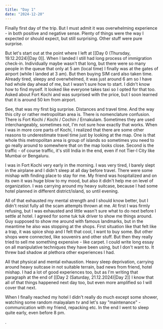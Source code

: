 ```yaml
---
title: "Day 1"
date: "2024-12-20"
---
```

Finally first day of the trip. But I must admit it was overwhelming experience - in both positive and negative sense. Plenty of things were the way I expected or should expect, but still surprising. Other stuff were pure surprise.

But let's start out at the point where I left at [[Day 0 (Thursday, 19.12.2024)|Day 0]]. When I landed I still had long process of immigration check-in. Individually maybe wasn't that long, but there were so many people in the queue that only at 5 am (local time) I finally was at the gates of airport (while I landed at 3 am). But then buying SIM card also taken time. Already tired, sleepy and overwhelmed, it was just around 6 am so I have had whole day ahead of me, but I wasn't sure how to start. I didn't know how to find myself. It looked like everyone takes taxi so I opted for that too. Asked about Fort Kochi and was surprised with the price, but I soon learned that it is around 50 km from airport. 

See, that was my first big surprise. Distances and travel time. And the way this city or rather metropolitan area is. There is nomenclature confusion. There is Fort Kochi / Kochi / Cochin / Ernakulam. Sometimes they are used interchangeably, sometimes not, I'm not sure how exactly that works. When I was in more core parts of Kochi, I realized that there are some other reasons to underestimate travel time just by looking at the map. One is that whole this metropolitan area is group of islands so sometimes you need to go really around to somewhere that on the map looks close. Second is the traffic - of course traffic, it's still India in the end, even if not Tier-I City like Mumbai or Bengaluru.

I was in Fort Kochi very early in the morning. I was very tired, I barely slept in the airplane and I didn't sleep at all day before travel. There were some mishap with finding place to stay for me. My friend was hospitalized and on its own it was huge blow to my mood, but also it didn't help me on level of organization. I was carrying around my heavy suitcase, because I had some hotel planned in different district/island, so until evening. 

All of that exhausted my mental strength and I should know better, but I didn't resist fully all the scam attempts thrown at me. At first I was firmly refusing, but I was exhausted and little wasn't sure what to do next before I settle at hotel. I agreed for some tuk tuk driver to show me things around. Guy supposed to show me around with famous landmarks, but in the meantime he also was stopping at the shops. First situation like that felt like a trap, it was spice shop and I felt that cool, I want to buy some. But other shops were connected, like souvenirs and other stuff. But then they really tried to sell me something expensive - like carpet. I could write long essay on all manipulative techniques they have been using, but I don't want to. It threw bad shadow at plethora other experiences I had. 

All that physical and mental exhaustion. Heavy sleep deprivation, carrying around heavy suitcase in not suitable terrain, bad news from friend, hotel mishap. I had a lot of good experiences too, but as I'm writing that paragraph at the end of [[Day 2 (Saturday, 21.12.2024)|Day 2]] I know that all of that things happened next day too, but even more amplified so I will cover that next.

When I finally reached my hotel I didn't really do much except some shower, watching some random malayalam tv and let's say "maintenance" - communication with my friend, repacking etc. In the end I went to sleep quite early, even before 8 pm. 

. 



